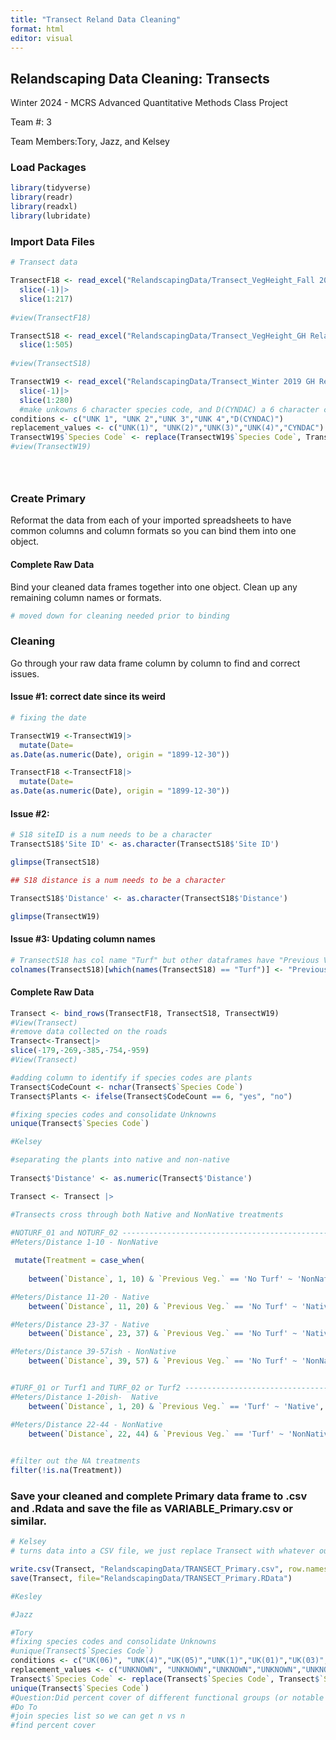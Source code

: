 ```yaml
---
title: "Transect Reland Data Cleaning"
format: html
editor: visual
---
```


## Relandscaping Data Cleaning: Transects

Winter 2024 - MCRS Advanced Quantitative Methods Class Project

Team #: 3

Team Members:Tory, Jazz, and Kelsey

### Load Packages

```r
library(tidyverse)
library(readr)
library(readxl)
library(lubridate)

```

### Import Data Files

```r

# Transect data

TransectF18 <- read_excel("RelandscapingData/Transect_VegHeight_Fall 2018 GH Relandscaping Transect Data.xlsx", sheet = 2) |> 
  slice(-1)|>
  slice(1:217)
  
#view(TransectF18) 

TransectS18 <- read_excel("RelandscapingData/Transect_VegHeight_GH Relandscaping Transect Data_Jun2018.xlsx", sheet = 2 )|>
  slice(1:505)
  
#view(TransectS18)

TransectW19 <- read_excel("RelandscapingData/Transect_Winter 2019 GH Relandscaping Transect Data.xlsx") |> 
  slice(-1)|>
  slice(1:280)
  #make unkowns 6 character species code, and D(CYNDAC) a 6 character code
conditions <- c("UNK 1", "UNK 2","UNK 3","UNK 4","D(CYNDAC)")
replacement_values <- c("UNK(1)", "UNK(2)","UNK(3)","UNK(4)","CYNDAC")
TransectW19$`Species Code` <- replace(TransectW19$`Species Code`, TransectW19$`Species Code` %in% conditions, replacement_values)
#view(TransectW19) 





```

### Create Primary

Reformat the data from each of your imported spreadsheets to have common columns and column formats so you can bind them into one object.

#### Complete Raw Data

Bind your cleaned data frames together into one object. Clean up any remaining column names or formats.

```r
# moved down for cleaning needed prior to binding
```

### Cleaning

Go through your raw data frame column by column to find and correct issues.

#### Issue #1: correct date since its weird

```r
# fixing the date

TransectW19 <-TransectW19|>
  mutate(Date=
as.Date(as.numeric(Date), origin = "1899-12-30"))

TransectF18 <-TransectF18|>
  mutate(Date=
as.Date(as.numeric(Date), origin = "1899-12-30"))

```

#### Issue #2:

```r
# S18 siteID is a num needs to be a character
TransectS18$'Site ID' <- as.character(TransectS18$'Site ID')

glimpse(TransectS18)

## S18 distance is a num needs to be a character

TransectS18$'Distance' <- as.character(TransectS18$'Distance')

glimpse(TransectW19)

```

#### Issue #3: Updating column names

```r
# TransectS18 has col name "Turf" but other dataframes have "Previous Veg."
colnames(TransectS18)[which(names(TransectS18) == "Turf")] <- "Previous Veg."
```

#### Complete Raw Data

```r
Transect <- bind_rows(TransectF18, TransectS18, TransectW19)
#View(Transect)
#remove data collected on the roads
Transect<-Transect|>
slice(-179,-269,-385,-754,-959)
#View(Transect)

#adding column to identify if species codes are plants
Transect$CodeCount <- nchar(Transect$`Species Code`)
Transect$Plants <- ifelse(Transect$CodeCount == 6, "yes", "no")

```

```r
#fixing species codes and consolidate Unknowns
unique(Transect$`Species Code`)
```

```r
#Kelsey 

#separating the plants into native and non-native
  
Transect$'Distance' <- as.numeric(Transect$'Distance')

Transect <- Transect |>

#Transects cross through both Native and NonNative treatments
  
#NOTURF_01 and NOTURF_02 -------------------------------------------------
#Meters/Distance 1-10 - NonNative

 mutate(Treatment = case_when(
   
    between(`Distance`, 1, 10) & `Previous Veg.` == 'No Turf' ~ 'NonNative',

#Meters/Distance 11-20 - Native
    between(`Distance`, 11, 20) & `Previous Veg.` == 'No Turf' ~ 'Native',

#Meters/Distance 23-37 - Native
    between(`Distance`, 23, 37) & `Previous Veg.` == 'No Turf' ~ 'Native',

#Meters/Distance 39-57ish - NonNative
    between(`Distance`, 39, 57) & `Previous Veg.` == 'No Turf' ~ 'NonNative',


#TURF_01 or Turf1 and TURF_02 or Turf2 ---------------------------------------------------
#Meters/Distance 1-20ish-  Native 
    between(`Distance`, 1, 20) & `Previous Veg.` == 'Turf' ~ 'Native',

#Meters/Distance 22-44 - NonNative
    between(`Distance`, 22, 44) & `Previous Veg.` == 'Turf' ~ 'NonNative')) |>

  
#filter out the NA treatments 
filter(!is.na(Treatment))


```

### Save your cleaned and complete Primary data frame to .csv and .Rdata and save the file as VARIABLE_Primary.csv or similar.

```r
# Kelsey 
# turns data into a CSV file, we just replace Transect with whatever our final data set is named 

write.csv(Transect, "RelandscapingData/TRANSECT_Primary.csv", row.names = FALSE)
save(Transect, file="RelandscapingData/TRANSECT_Primary.RData")
```

```r
#Kesley
```

```r
#Jazz
```

```r
#Tory
#fixing species codes and consolidate Unknowns
#unique(Transect$`Species Code`)
conditions <- c("UK(06)", "UNK(4)","UK(05)","UNK(1)","UK(01)","UK(03)","UNK(2)","UK(04)","UNK(3)","UK(02)")
replacement_values <- c("UNKNOWN", "UNKNOWN","UNKNOWN","UNKNOWN","UNKNOWN", "UNKNOWN","UNKNOWN","UNKNOWN","UNKNOWN","UNKNOWN")
Transect$`Species Code` <- replace(Transect$`Species Code`, Transect$`Species Code` %in% conditions, replacement_values)
unique(Transect$`Species Code`)
#Question:Did percent cover of different functional groups (or notable species) change from before planting to after planting? (i.e., was the restoration successful?) 
#Do To
#join species list so we can get n vs n
#find percent cover 

```
